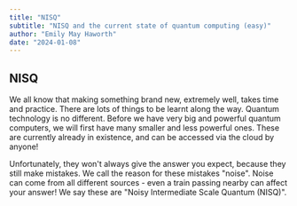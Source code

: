 ```yaml
---
title: "NISQ"
subtitle: "NISQ and the current state of quantum computing (easy)"
author: "Emily May Haworth"
date: "2024-01-08"
---
```


## NISQ 


We all know that making something brand new, extremely well, takes time and practice. There are lots of things to be learnt along the way. 
Quantum technology is no different. Before we have very big and powerful quantum computers, we will first have many smaller and less powerful ones. These are currently already in existence, and can be accessed via the cloud by anyone! 

Unfortunately, they won't always give the answer you expect, because they still make mistakes. We call the reason for these mistakes "noise". Noise can come from all different sources - even a train passing nearby can affect your answer! 
We say these are "Noisy Intermediate Scale Quantum (NISQ)". 
